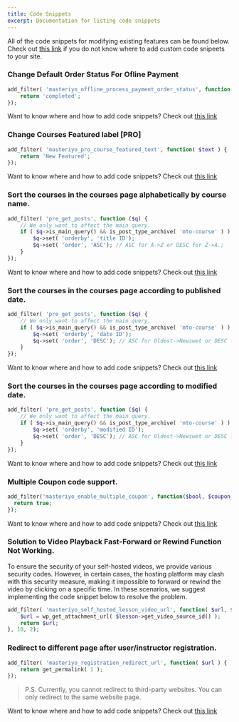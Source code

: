 ---
title: Code Snippets
excerpt: Documentation for listing code snippets
---

All of the code snippets for modifying existing features can be found below. Check out [this link](https://docs.masteriyo.com/faqs/custom-code-snippet) if you do not know where to add custom code snipeets to your site.

### Change Default Order Status For Ofline Payment

```php
add_filter( 'masteriyo_offline_process_payment_order_status', function( $status ) {
    return 'completed';
});
```

<Callout> Want to know where and how to add code snippets? Check out [this link](https://docs.masteriyo.com/faqs/custom-code-snippet) </Callout>

### Change Courses Featured label [PRO]

```php
add_filter( 'masteriyo_pro_course_featured_text', function( $text ) {
    return 'New Featured';
});
```

<Callout> Want to know where and how to add code snippets? Check out [this link](https://docs.masteriyo.com/faqs/custom-code-snippet) </Callout>

### Sort the courses in the courses page alphabetically by course name.
```php
add_filter( 'pre_get_posts', function ($q) {
	// We only want to affect the main query.
	if ( $q->is_main_query() && is_post_type_archive( 'mto-course' ) ) {
		$q->set( 'orderby', 'title ID');
		$q->set( 'order', 'ASC'); // ASC for A->Z or DESC for Z->A.;
	}
});
```

<Callout> Want to know where and how to add code snippets? Check out [this link](https://docs.masteriyo.com/faqs/custom-code-snippet) </Callout>

### Sort the courses in the courses page according to published date.
```php
add_filter( 'pre_get_posts', function ($q) {
	// We only want to affect the main query.
	if ( $q->is_main_query() && is_post_type_archive( 'mto-course' ) ) {
		$q->set( 'orderby', 'date ID');
		$q->set( 'order', 'DESC'); // ASC for Oldest->Newswet or DESC for Newest->Oldest
	}
});
```

<Callout> Want to know where and how to add code snippets? Check out [this link](https://docs.masteriyo.com/faqs/custom-code-snippet) </Callout>

### Sort the courses in the courses page according to modified date.
```php
add_filter( 'pre_get_posts', function ($q) {
	// We only want to affect the main query.
	if ( $q->is_main_query() && is_post_type_archive( 'mto-course' ) ) {
		$q->set( 'orderby', 'modified ID');
		$q->set( 'order', 'DESC'); // ASC for Oldest->Newswet or DESC for Newest->Oldest
	}
});
```

<Callout> Want to know where and how to add code snippets? Check out [this link](https://docs.masteriyo.com/faqs/custom-code-snippet) </Callout>

### Multiple Coupon code support.
```php
add_filter('masteriyo_enable_multiple_coupon', function($bool, $coupon_code) {
  return true;
});
```

<Callout> Want to know where and how to add code snippets? Check out [this link](https://docs.masteriyo.com/faqs/custom-code-snippet) </Callout>

### Solution to Video Playback Fast-Forward or Rewind Function Not Working.

To ensure the security of your self-hosted videos, we provide various security codes. However, in certain cases, the hosting platform may clash with this security measure, making it impossible to forward or rewind the video by clicking on a specific time. In these scenarios, we suggest implementing the code snippet below to resolve the problem.

```php
add_filter( 'masteriyo_self_hosted_lesson_video_url', function( $url, $lesson ) {
	$url = wp_get_attachment_url( $lesson->get_video_source_id() );
	return $url;
}, 10, 2);
```

### Redirect to different page after user/instructor registration.

```php
add_filter( 'masteriyo_registration_redirect_url', function( $url ) {
	return get_permalink( 1 );
});
```
> P.S. Currently, you cannot redirect to third-party websites. You can only redirect to the same website page.


<Callout> Want to know where and how to add code snippets? Check out [this link](https://docs.masteriyo.com/faqs/custom-code-snippet) </Callout>
